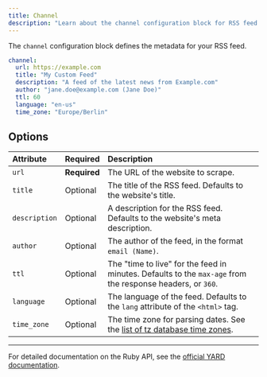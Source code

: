 ```yaml
---
title: Channel
description: "Learn about the channel configuration block for RSS feed metadata. Configure feed title, description, author, and other RSS channel properties."
---
```


The `channel` configuration block defines the metadata for your RSS feed.

```yaml
channel:
  url: https://example.com
  title: "My Custom Feed"
  description: "A feed of the latest news from Example.com"
  author: "jane.doe@example.com (Jane Doe)"
  ttl: 60
  language: "en-us"
  time_zone: "Europe/Berlin"
```

## Options

| Attribute     | Required     | Description                                                                                                                              |
| :------------ | :----------- | :--------------------------------------------------------------------------------------------------------------------------------------- |
| `url`         | **Required** | The URL of the website to scrape.                                                                                                        |
| `title`       | Optional     | The title of the RSS feed. Defaults to the website's title.                                                                              |
| `description` | Optional     | A description for the RSS feed. Defaults to the website's meta description.                                                              |
| `author`      | Optional     | The author of the feed, in the format `email (Name)`.                                                                                    |
| `ttl`         | Optional     | The "time to live" for the feed in minutes. Defaults to the `max-age` from the response headers, or `360`.                               |
| `language`    | Optional     | The language of the feed. Defaults to the `lang` attribute of the `<html>` tag.                                                          |
| `time_zone`   | Optional     | The time zone for parsing dates. See the [list of tz database time zones](https://en.wikipedia.org/wiki/List_of_tz_database_time_zones). |

---

For detailed documentation on the Ruby API, see the [official YARD documentation](https://www.rubydoc.info/gems/html2rss).
